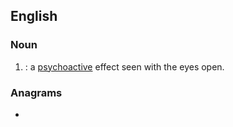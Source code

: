 {{also|öv}}
==English==

===Noun===
{{en-noun}}

# {{initialism of|lang=en|[[open]]-[[eye]] [[visual]]|nodot=1}}: a [[psychoactive]] effect seen with the eyes open.

===Anagrams===
* {{anagrams|en|a=eov|voe}}